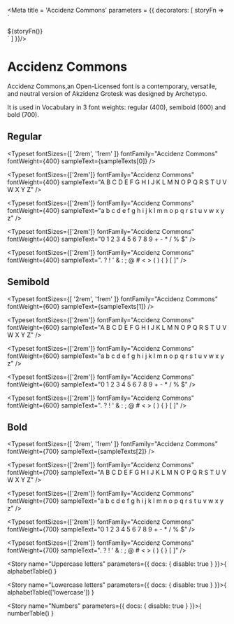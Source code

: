 
<Meta title = 'Accidenz Commons' parameters = {{
  decorators: [
    storyFn => `<style>
  .accidenz-commons {
    font-family: 'Accidenz Commons';
  }
</style>
<div class="accidenz-commons has-text-black">
  ${storyFn()}
</div>`
  ]
 }}/>

# Accidenz Commons
Accidenz Commons,an Open-Licensed font is a contemporary, versatile, and neutral version of Akzidenz Grotesk was designed by Archetypo.

It is used in Vocabulary in 3 font weights: regular (400), semibold (600) and bold (700).

## Regular

<Typeset
  fontSizes={[
    '2rem',
    '1rem'
  ]}
  fontFamily="Accidenz Commons"
  fontWeight={400}
  sampleText={sampleTexts[0]} />

<Typeset
  fontSizes={['2rem']}
  fontFamily="Accidenz Commons"
  fontWeight={400}
  sampleText="A B C D E F G H I J K L M N O P Q R S T U V W X Y Z" />

<Typeset
  fontSizes={['2rem']}
  fontFamily="Accidenz Commons"
  fontWeight={400}
  sampleText="a b c d e f g h i j k l m n o p q r s t u v w x y z" />

<Typeset
  fontSizes={['2rem']}
  fontFamily="Accidenz Commons"
  fontWeight={400}
  sampleText="0 1 2 3 4 5 6 7 8 9 + - * / % $" />

<Typeset
  fontSizes={['2rem']}
  fontFamily="Accidenz Commons"
  fontWeight={400}
  sampleText=". ? ! ' & : ; @ # < > ( ) { } [ ]" />

## Semibold

<Typeset
  fontSizes={[
    '2rem',
    '1rem'
  ]}
  fontFamily="Accidenz Commons"
  fontWeight={600}
  sampleText={sampleTexts[1]} />

<Typeset
  fontSizes={['2rem']}
  fontFamily="Accidenz Commons"
  fontWeight={600}
  sampleText="A B C D E F G H I J K L M N O P Q R S T U V W X Y Z" />

<Typeset
  fontSizes={['2rem']}
  fontFamily="Accidenz Commons"
  fontWeight={600}
  sampleText="a b c d e f g h i j k l m n o p q r s t u v w x y z" />

<Typeset
  fontSizes={['2rem']}
  fontFamily="Accidenz Commons"
  fontWeight={600}
  sampleText="0 1 2 3 4 5 6 7 8 9 + - * / % $" />

<Typeset
  fontSizes={['2rem']}
  fontFamily="Accidenz Commons"
  fontWeight={600}
  sampleText=". ? ! ' & : ; @ # < > ( ) { } [ ]" />

## Bold

<Typeset
  fontSizes={[
    '2rem',
    '1rem'
  ]}
  fontFamily="Accidenz Commons"
  fontWeight={700}
  sampleText={sampleTexts[2]} />

<Typeset
  fontSizes={['2rem']}
  fontFamily="Accidenz Commons"
  fontWeight={700}
  sampleText="A B C D E F G H I J K L M N O P Q R S T U V W X Y Z" />

<Typeset
  fontSizes={['2rem']}
  fontFamily="Accidenz Commons"
  fontWeight={700}
  sampleText="a b c d e f g h i j k l m n o p q r s t u v w x y z" />

<Typeset
  fontSizes={['2rem']}
  fontFamily="Accidenz Commons"
  fontWeight={700}
  sampleText="0 1 2 3 4 5 6 7 8 9 + - * / % $" />

<Typeset
  fontSizes={['2rem']}
  fontFamily="Accidenz Commons"
  fontWeight={700}
  sampleText=". ? ! ' & : ; @ # < > ( ) { } [ ]" />

<Story name="Uppercase letters" parameters={{
  docs: { disable: true }
}}>{
  alphabetTable()
}</Story>

<Story name="Lowercase letters" parameters={{
  docs: { disable: true }
}}>{
  alphabetTable(['lowercase'])
}</Story>

<Story name="Numbers" parameters={{
  docs: { disable: true }
}}>{
  numberTable()
}</Story>
